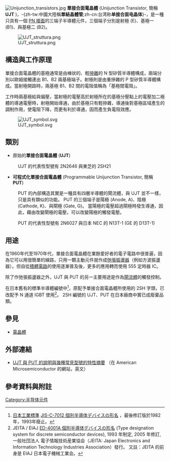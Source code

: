 {{expand language|1=en|page=|time=2019-08-30T20:12:11+00:00}}
{{refimprove|time=2019-08-30T20:12:11+00:00}}
{{noteTA
|T=zh-tw:單接合面電晶體; zh-cn:单结晶体管;
|1=zh-tw:單接合面電晶體; zh-cn:单结晶体管;
|2=zh-tw:調制; zh-cn:调制;|d2=適用於modulation的翻譯，不適用其他情況，例如藥品調製;
}}
[[File:Unijunction_transistors.jpg|thumb]]
'''單接合面電晶體''' (Unijunction Transistor, 簡稱 '''UJT''' )，-{zh-tw:中國大陸稱'''單結晶體管''';zh-cn:台湾称'''单接合面电晶体'''}-，是一種只具有一個 [[PN結|PN 接面]]的三端子半導體元件，三個端子分別是射極 (E)、基極一 (B1)、與基極二 (B2)。

[[File:UJT_struttura.png|thumb]]
==構造與工作原理==

單接合面電晶體的基極通常是由棒狀的、輕[[摻雜|摻雜]]的 N 型矽質半導體構成，兩端分別以歐姆接觸連出 B1、B2 兩基極端子。射極則是由重摻雜的 P 型矽質半導體構成。當射極開路時，兩基極 B1、B2 間的電阻值稱為「基極間電阻」。

工作時兩基極給與偏壓，當射極的電壓高於射極所在的基極分壓點上的電壓加二極體的導通電壓時，射極開始導通，由於基極只有輕摻雜，導通後對基極區域產生的調制作用，使電阻下降，而更有利於導通，因而產生負電阻效應。

[[File:UJT_symbol.svg|thumb]]
==類別==
* 原始的'''單接合面電晶體''' ('''UJT''')

: UJT 的代表性型號有 2N2646 與東芝的 2SH21

* '''可程式化單接合面電晶體''' (Programmable Unijunction Transistor, 簡稱 '''PUT''')

: PUT 的內部構造其實是一種具有四層半導體的閘流體，與 UJT 並不一樣，只是具有類似的功能。 PUT 的三個端子是陽極 (Anode, A)、陰極 (Cathode, K)、與閘極 (Gate, G)。 當陽極的電壓超過閘極時發生導通，因此，藉由改變閘極的電壓，可以改變陽極的觸發電壓。

: PUT 的代表性型號有 2N6027 與日本 NEC 的 N13T-1 (GE 的 D13T-1)

==用途==

在1960年代至1970年代，單接合面電晶體在業餘愛好者的電子電路中很普遍，因為它可以用很簡單的線路，只用一顆主動元件就作成[[振盪器#弛張振盪器|弛張振盪器]]（例如方波振盪器）。但自從[[積體電路|積體電路]]的使用逐漸普及後，更多的應用轉而使用 555 定時器 IC。

除了作弛張振盪器之外，UJT 與 PUT 的另一主要用途是作為[[閘流體|閘流體]]的觸發控制。

在日本舊有的標準半導體編號中<ref>[[日本工業標準|日本工業標準]] [http://www.webstore.jsa.or.jp/webstore/Com/FlowControl.jsp?lang=jp&bunsyoId=JIS+C+7012%3A1982&dantaiCd=JIS&status=2 JIS-C-7012 個別半導体デバイスの形名] {{Wayback|url=http://www.webstore.jsa.or.jp/webstore/Com/FlowControl.jsp?lang=jp&bunsyoId=JIS+C+7012%3A1982&dantaiCd=JIS&status=2 |date=20160304104220 }}，最後修訂版於1982年，1993年廢止。</ref>，原配予單接合面電晶體所使用的 2SH 字頭，已改配予 N 通道 IGBT 使用<ref>JEITA / EIAJ [http://www.jeita.or.jp/cgi-bin/standard/list.cgi?cateid=5&subcateid=33 ED-4001A 個別半導体デバイスの形名] {{Wayback|url=http://www.jeita.or.jp/cgi-bin/standard/list.cgi?cateid=5&subcateid=33 |date=20201116045719 }} (Type designation system for discrete semiconductor devices), 1993 年制定, 2005 年修訂, 一般社団法人 電子情報技術産業協会（JEITA: Japan Electronics and Information Technology Industries Association）發行。 又註：JEITA 的前身是 EIAJ 日本電子機械工業会。</ref>。 2SH 編號的 UJT、PUT 在日本廠商中實已成廢棄品類。

==參見==
* [[電晶體|電晶體]]

==外部連結==
* [https://web.archive.org/web/20080304152741/http://www.americanmicrosemi.com/tutorials/unijunction.htm UJT 與 PUT 的說明與幾種常見型號的特性摘要] （在 American Microsemiconductor 的網站，英文）

==參考資料與附註==
{{reflist}}

{{Electronic components}}

[[Category:半导体元件|Category:半导体元件]]